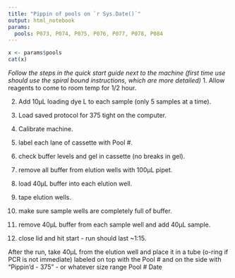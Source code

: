 ```yaml
---
title: "Pippin of pools on `r Sys.Date()`"
output: html_notebook
params:
  pools: P073, P074, P075, P076, P077, P078, P084
---
```


```r
x <- params$pools
cat(x)
```

*Follow the steps in the quick start guide next to the machine (first time use should use the spiral bound instructions, which are more detailed)*
1. Allow reagents to come to room temp for 1/2 hour.  

2. Add 10µL loading dye L to each sample (only 5 samples at a time).  

3. Load saved protocol for 375 tight on the computer.  

4. Calibrate machine.  

5. label each lane of cassette with Pool #.  

6. check buffer levels and gel in cassette (no breaks in gel).  

7. remove all buffer from elution wells with 100µL pipet.  

8. load 40µL buffer into each elution well.  

9. tape elution wells.  

10. make sure sample wells are completely full of buffer.  

11. remove 40µL buffer from each sample well and add 40µL sample.  

12. close lid and hit start - run should last ~1:15.  

After the run, take 40µL from the elution well and place it in a tube (o-ring if PCR is not immediate) labeled on top with the Pool # and on the side with
“Pippin’d - 375” - or whatever size range
Pool #
Date
